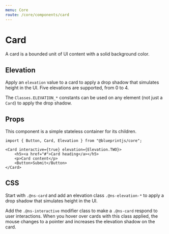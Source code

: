 ```yaml
---
menu: Core
route: /core/components/card
---
```



# Card

A card is a bounded unit of UI content with a solid background color.

<CardExample />

## Elevation

Apply an `elevation` value to a card to apply a drop shadow that simulates
height in the UI. Five elevations are supported, from 0 to 4.

The `Classes.ELEVATION_*` constants can be used on any element (not just a
`Card`) to apply the drop shadow.

## Props

This component is a simple stateless container for its children.

```tsx
import { Button, Card, Elevation } from "@blueprintjs/core";

<Card interactive={true} elevation={Elevation.TWO}>
    <h5><a href="#">Card heading</a></h5>
    <p>Card content</p>
    <Button>Submit</Button>
</Card>
```

<Interface name="ICardProps" />

## CSS

Start with `.@ns-card` and add an elevation class `.@ns-elevation-*` to apply a
drop shadow that simulates height in the UI.

Add the `.@ns-interactive` modifier class to make a `.@ns-card` respond to user
interactions. When you hover over cards with this class applied, the mouse
changes to a pointer and increases the elevation shadow on the card.

<CssExample name="card" />
